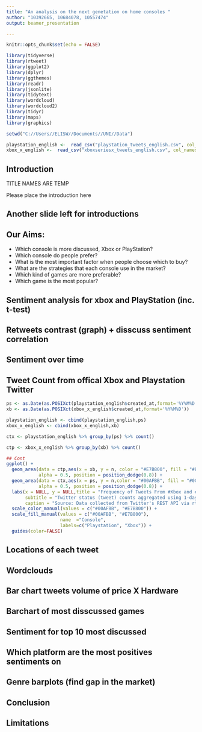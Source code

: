 ---
title: "An analysis on the next genetation on home consoles "
author: "10392665, 10684078, 10557474"
output: beamer_presentation

---

```{r setup, include=FALSE}
knitr::opts_chunk$set(echo = FALSE)

library(tidyverse)
library(rtweet)
library(ggplot2)
library(dplyr)
library(ggthemes)
library(readr)
library(jsonlite)
library(tidytext)
library(wordcloud)
library(wordcloud2)
library(tidyr)
library(maps)
library(graphics)

setwd("C://Users//ELISW//Documents//UNI//Data")

playstation_english <-  read_csv("playstation_tweets_english.csv", col_names = TRUE)
xbox_x_english <-  read_csv("xboxseriesx_tweets_english.csv", col_names = TRUE)
```



## Introduction

TITLE NAMES ARE TEMP

Please place the introduction here

## Another slide left for introductions 

## Our Aims: 

- Which console is more discussed, Xbox or PlayStation?
- Which console do people prefer?
- What is the most important factor when people choose which to buy? 
- What are the strategies that each console use in the market?
- Which kind of games are more preferable?
- Which game is the most popular?

## Sentiment analysis for xbox and PlayStation (inc. t-test)


## Retweets contrast (graph) + disscuss sentiment correlation  

## Sentiment over time

## Tweet Count from offical Xbox and Playstation Twitter

```{r, echo = FALSE}
  
ps <- as.Date(as.POSIXct(playstation_english$created_at,format='%Y%M%D'))
xb <- as.Date(as.POSIXct(xbox_x_english$created_at,format='%Y%M%D'))

playstation_english <- cbind(playstation_english,ps)
xbox_x_english <- cbind(xbox_x_english,xb)

ctx <- playstation_english %>% group_by(ps) %>% count()

ctp <- xbox_x_english %>% group_by(xb) %>% count()

## Cont
ggplot() + 
  geom_area(data = ctp,aes(x = xb, y = n, color = "#E7B800", fill = "#E7B800"), 
            alpha = 0.5, position = position_dodge(0.8)) +
  geom_area(data = ctx,aes(x = ps, y = n,color = "#00AFBB", fill = "#00AFBB"), 
            alpha = 0.5, position = position_dodge(0.8)) +
  labs(x = NULL, y = NULL,title = "Frequency of Tweets From #Xbox and #Playstation",
       subtitle = "Twitter status (tweet) counts aggregated using 1-days intervals",
       caption = "Source: Data collected from Twitter's REST API via rtweet")+
  scale_color_manual(values = c("#00AFBB", "#E7B800")) +
  scale_fill_manual(values = c("#00AFBB", "#E7B800"),
                    name  ="Console",
                    labels=c("Playstation", "Xbox")) +
  guides(color=FALSE) 
```


## Locations of each tweet

## Wordclouds

## Bar chart tweets volume of price X Hardware

## Barchart of most disscussed games

## Sentiment for top 10 most discussed

## Which platform are the most positives sentiments on

## Genre barplots (find gap in the market)

## Conclusion 

## Limitations



